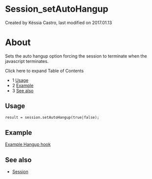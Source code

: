
# Session_setAutoHangup 

 Created by  Késsia Castro, last modified on 2017.01.13

# About

Sets the auto hangup option forcing the session to terminate when the javascript terminates.

Click here to expand Table of Contents

* 1 [Usage](#-freeswitch--session_setautohangup-)
* 2 [Example](#-freeswitch--session_setautohangup-)
* 3 [See also](#see-also)

## Usage

```xml
result = session.setAutoHangup(true|false); 
```

## Example

[Example Hangup hook](../Javascript-Examples/Javascript-Example---set-hook_9634690.mdx#-freeswitch--javascript-example---set-hook-)

## See also

* [Session](index.mdx#methods)


